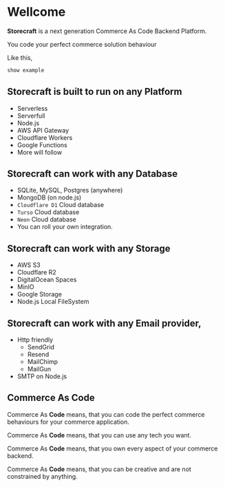 # Well**come**

**Storecraft** is a next generation Commerce As Code Backend Platform.

You code your perfect commerce solution behaviour

Like this,

```ts
show example
```

## **Storecraft** is built to run on any Platform
- Serverless
- Serverfull
- Node.js
- AWS API Gateway <Pink c='(coming soon)'/>
- Cloudflare Workers <Pink c='(coming soon)'/>
- Google Functions <Pink c='(coming soon)'/>
- More will follow

## **Storecraft** can work with any Database 
- SQLite, MySQL, Postgres (anywhere)
- MongoDB (on node.js)
- `Cloudflare D1` Cloud database <Pink c='(coming soon)'/>
- `Turso` Cloud database <Pink c='(coming soon)'/>
- `Neon` Cloud database <Pink c='(coming soon)'/>
- You can roll your own integration.

## **Storecraft** can work with any Storage 
- AWS S3
- Cloudflare R2 
- DigitalOcean Spaces
- MinIO
- Google Storage
- Node.js Local FileSystem

## **Storecraft** can work with any Email provider,
- Http friendly
  - SendGrid
  - Resend
  - MailChimp
  - MailGun
- SMTP on Node.js


## Commerce As **Code**

<span className='font-bold italic'>Commerce As</span> **Code** means, that you can code the perfect commerce behaviours
for your commerce application.

<span className='font-bold italic'>Commerce As</span> **Code** means, that you can use any tech you want.

<span className='font-bold italic'>Commerce As</span> **Code** means, that you own every aspect of your commerce backend.

<span className='font-bold italic'>Commerce As</span> **Code** means, that you can be creative and are not
constrained by anything.

